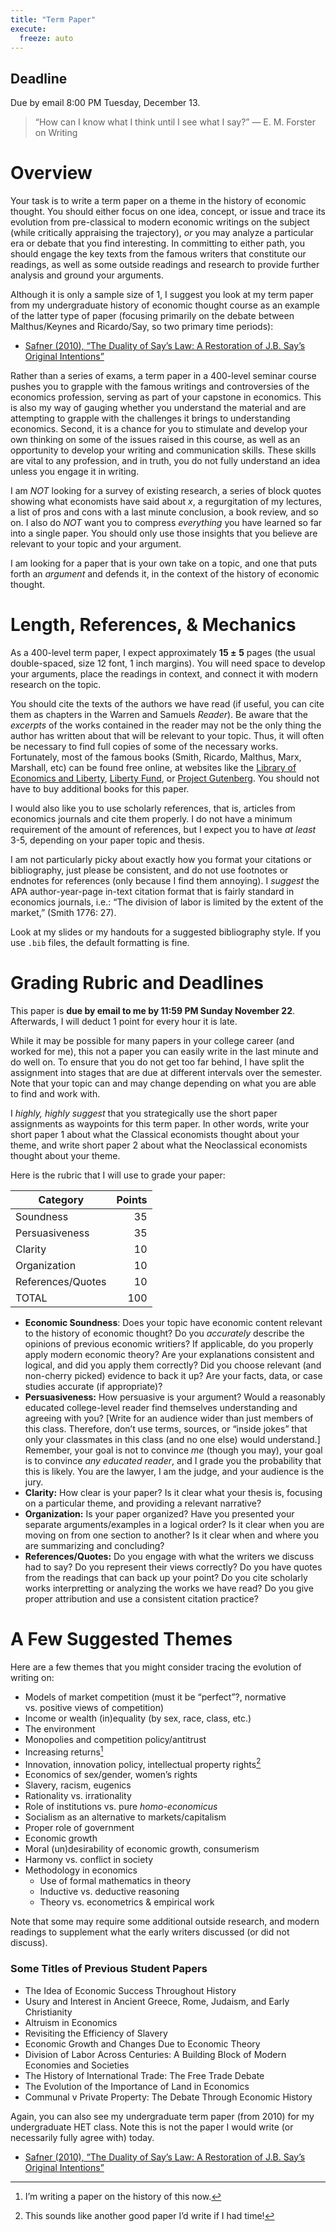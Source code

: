 ```yaml
---
title: "Term Paper"
execute:
  freeze: auto
---
```


::: {.callout-note appearance="minimal"}
# Deadline
Due by email 8:00 PM Tuesday, December 13.
:::

> "How can I know what I think until I see what I say?" --- E. M. Forster on Writing

# Overview

Your task is to write a term paper on a theme in the history of economic thought. You should either focus on one idea, concept, or issue and trace its evolution from pre-classical to modern economic writings on the subject (while critically appraising the trajectory), *or* you may analyze a particular era or debate that you find interesting. In committing to either path, you should engage the key texts from the famous writers that constitute our readings, as well as some outside readings and research to provide further analysis and ground your arguments.

Although it is only a sample size of 1, I suggest you look at my term paper from my undergraduate history of economic thought course as an example of the latter type of paper (focusing primarily on the debate between Malthus/Keynes and Ricardo/Say, so two primary time periods):

- [<i class="fas fa-file-pdf"></i> Safner (2010), “The Duality of Say’s Law: A Restoration of J.B. Say’s Original Intentions”](/readings/Safner-2010.pdf)

Rather than a series of exams, a term paper in a 400-level seminar course pushes you to grapple with the famous writings and controversies of the economics profession, serving as part of your capstone in economics. This is also my way of gauging whether you understand the material and are attempting to grapple with the challenges it brings to understanding economics. Second, it is a chance for you to stimulate and develop your own thinking on some of the issues raised in this course, as well as an opportunity to develop your writing and communication skills. These skills are vital to any profession, and in truth, you do not fully understand an idea unless you engage it in writing.

I am *NOT* looking for a survey of existing research, a series of block quotes showing what economists have said about $x$, a regurgitation of my lectures, a list of pros and cons with a last minute conclusion, a book review, and so on. I also do *NOT* want you to compress *everything* you have learned so far into a single paper. You should only use those insights that you believe are relevant to your topic and your argument. 

I am looking for a paper that is your own take on a topic, and one that puts forth an *argument* and defends it, in the context of the history of economic thought.

# Length, References, & Mechanics

As a 400-level term paper, I expect approximately $\mathbf{15 \pm 5}$ pages (the usual double-spaced, size 12 font, 1 inch margins). You will need space to develop your arguments, place the readings in context, and connect it with modern research on the topic.

You should cite the texts of the authors we have read (if useful, you can cite them as chapters in the Warren and Samuels *Reader*). Be aware that the *excerpts* of the works contained in the reader may not be the only thing the author has written about that will be relevant to your topic. Thus, it will often be necessary to find full copies of some of the necessary works. Fortunately, most of the famous books (Smith, Ricardo, Malthus, Marx, Marshall, etc) can be found free online, at websites like the [Library of Economics and Liberty](https://www.econlib.org/books/), [Liberty Fund](https://oll.libertyfund.org/), or [Project Gutenberg](https://www.gutenberg.org/). You should not have to buy additional books for this paper.

I would also like you to use scholarly references, that is, articles from economics journals and cite them properly. I do not have a minimum requirement of the amount of references, but I expect you to have *at least* 3-5, depending on your paper topic and thesis. 

I am not particularly picky about exactly how you format your citations or bibliography, just please be consistent, and do not use footnotes or endnotes for references (only because I find them annoying). I *suggest* the APA author-year-page in-text citation format that is fairly standard in economics journals, i.e.: “The division of labor is limited by the extent of the market,” (Smith 1776: 27). 

Look at my slides or my handouts for a suggested bibliography style. If you use `.bib` files, the default formatting is fine.

# Grading Rubric and Deadlines

This paper is **due by email to me by 11:59 PM Sunday November 22**. Afterwards, I will deduct 1 point for every hour it is late.

While it may be possible for many papers in your college career (and worked for me), this not a paper you can easily write in the last minute and do well on. To ensure that you do not get too far behind, I have split the assignment into stages that are due at different intervals over the semester. Note that your topic can and may change depending on what you are able to find and work with.

I *highly, highly suggest* that you strategically use the short paper assignments as waypoints for this term paper. In other words, write your short paper 1 about what the Classical economists thought about your theme, and write short paper 2 about what the Neoclassical economists thought about your theme.

Here is the rubric that I will use to grade your paper:

| Category | Points |
|----------|-------:|
| Soundness | 35 |
| Persuasiveness | 35 |
| Clarity | 10 |
| Organization | 10 |
| References/Quotes | 10 |
| TOTAL | 100 |

- **Economic Soundness**: Does your topic have economic content relevant to the history of economic thought? Do you *accurately* describe the opinions of previous economic writiers? If applicable, do you properly apply modern economic theory? Are your explanations consistent and logical, and did you apply them correctly? Did you choose relevant (and non-cherry picked) evidence to back it up? Are your facts, data, or case studies accurate (if appropriate)? 
- **Persuasiveness:** How persuasive is your argument? Would a reasonably educated college-level reader find themselves understanding and agreeing with you? [Write for an audience wider than just members of this class. Therefore, don't use terms, sources, or "inside jokes" that only your classmates in this class (and no one else) would understand.] Remember, your goal is not to convince *me* (though you may), your goal is to convince *any educated reader*, and I grade you the probability that this is likely. You are the lawyer, I am the judge, and your audience is the jury.
- **Clarity:** How clear is your paper? Is it clear what your thesis is, focusing on a particular theme, and providing a relevant narrative?
- **Organization:** Is your paper organized? Have you presented your separate arguments/examples in a logical order? Is it clear when you are moving on from one section to another? Is it clear when and where you are summarizing and concluding?
- **References/Quotes:** Do you engage with what the writers we discuss had to say? Do you represent their views correctly? Do you have quotes from the readings that can back up your point? Do you cite scholarly works interpretting or analyzing the works we have read? Do you give proper attribution and use a consistent citation practice?

# A Few Suggested Themes

Here are a few themes that you might consider tracing the evolution of writing on:

- Models of market competition (must it be “perfect”?, normative vs. positive views of competition)
- Income or wealth (in)equality (by sex, race, class, etc.)
- The environment
- Monopolies and competition policy/antitrust
- Increasing returns^[I’m writing a paper on the history of this now.]
- Innovation, innovation policy, intellectual property rights^[This sounds like another good paper I’d write if I had time!]
- Economics of sex/gender, women’s rights
- Slavery, racism, eugenics
- Rationality vs. irrationality
- Role of institutions vs. pure *homo-economicus*
- Socialism as an alternative to markets/capitalism
- Proper role of government
- Economic growth
- Moral (un)desirability of economic growth, consumerism
- Harmony vs. conflict in society
- Methodology in economics
  - Use of formal mathematics in theory
  - Inductive vs. deductive reasoning
  - Theory vs. econometrics & empirical work

Note that some may require some additional outside research, and modern readings to supplement what the early writers discussed (or did not discuss).

### Some Titles of Previous Student Papers

- The Idea of Economic Success Throughout History
- Usury and Interest in Ancient Greece, Rome, Judaism, and Early Christianity
- Altruism in Economics
- Revisiting the Efficiency of Slavery
- Economic Growth and Changes Due to Economic Theory
- Division of Labor Across Centuries: A Building Block of Modern Economies and Societies
- The History of International Trade: The Free Trade Debate
- The Evolution of the Importance of Land in Economics
- Communal v Private Property: The Debate Through Economic History

Again, you can also see my undergraduate term paper (from 2010) for my undergraduate HET class. Note this is not the paper I would write (or necessarily fully agree with) today.

- [<i class="fas fa-file-pdf"></i> Safner (2010), “The Duality of Say’s Law: A Restoration of J.B. Say’s Original Intentions”](/files/readings/Safner-2010.pdf) 
